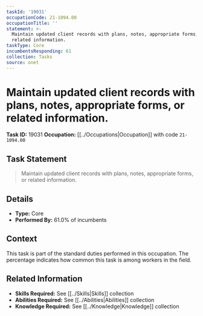 ```yaml
---
taskId: '19031'
occupationCode: 21-1094.00
occupationTitle: ''
statement: >-
  Maintain updated client records with plans, notes, appropriate forms, or
  related information.
taskType: Core
incumbentsResponding: 61
collection: Tasks
source: onet
---
```

# Maintain updated client records with plans, notes, appropriate forms, or related information.

**Task ID:** 19031
**Occupation:** [[../Occupations|Occupation]] with code `21-1094.00`

## Task Statement

> Maintain updated client records with plans, notes, appropriate forms, or related information.

## Details

- **Type:** Core
- **Performed By:** 61.0% of incumbents

## Context

This task is part of the standard duties performed in this occupation. The percentage indicates how common this task is among workers in the field.

## Related Information

- **Skills Required:** See [[../Skills|Skills]] collection
- **Abilities Required:** See [[../Abilities|Abilities]] collection
- **Knowledge Required:** See [[../Knowledge|Knowledge]] collection
